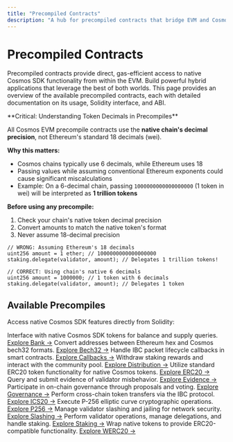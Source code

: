 ```yaml
---
title: "Precompiled Contracts"
description: "A hub for precompiled contracts that bridge EVM and Cosmos SDK modules."
---
```


# Precompiled Contracts

Precompiled contracts provide direct, gas-efficient access to native Cosmos SDK functionality from within the EVM. Build powerful hybrid applications that leverage the best of both worlds. This page provides an overview of the available precompiled contracts, each with detailed documentation on its usage, Solidity interface, and ABI.

<Warning>
  **Critical: Understanding Token Decimals in Precompiles**

  All Cosmos EVM precompile contracts use the **native chain's decimal precision**, not Ethereum's standard 18 decimals (wei).

  **Why this matters:**
  - Cosmos chains typically use 6 decimals, while Ethereum uses 18
  - Passing values while assuming conventional Ethereum exponents could cause significant miscalculations
  - Example: On a 6-decimal chain, passing `1000000000000000000` (1 token in wei) will be interpreted as **1 trillion tokens**

  **Before using any precompile:**
  1. Check your chain's native token decimal precision
  2. Convert amounts to match the native token's format
  3. Never assume 18-decimal precision

  ```solidity
  // WRONG: Assuming Ethereum's 18 decimals
  uint256 amount = 1 ether; // 1000000000000000000
  staking.delegate(validator, amount); // Delegates 1 trillion tokens!

  // CORRECT: Using chain's native 6 decimals
  uint256 amount = 1000000; // 1 token with 6 decimals
  staking.delegate(validator, amount); // Delegates 1 token
  ```
</Warning>

## Available Precompiles

Access native Cosmos SDK features directly from Solidity:

<CardGroup cols={3}>
  <Card title="Bank" icon="building-columns">
    Interface with native Cosmos SDK tokens for balance and supply queries.
    <a href="./bank">Explore Bank →</a>
  </Card>
  <Card title="Bech32" icon="arrows-rotate">
    Convert addresses between Ethereum hex and Cosmos bech32 formats.
    <a href="./bech32">Explore Bech32 →</a>
  </Card>
  <Card title="Callbacks" icon="arrows-turn-right">
    Handle IBC packet lifecycle callbacks in smart contracts.
    <a href="./callbacks">Explore Callbacks →</a>
  </Card>
  <Card title="Distribution" icon="coins">
    Withdraw staking rewards and interact with the community pool.
    <a href="./distribution">Explore Distribution →</a>
  </Card>
  <Card title="ERC20" icon="coins">
    Utilize standard ERC20 token functionality for native Cosmos tokens.
    <a href="./erc20">Explore ERC20 →</a>
  </Card>
  <Card title="Evidence" icon="gavel">
    Query and submit evidence of validator misbehavior.
    <a href="./evidence">Explore Evidence →</a>
  </Card>
  <Card title="Governance" icon="note">
    Participate in on-chain governance through proposals and voting.
    <a href="./governance">Explore Governance →</a>
  </Card>
  <Card title="ICS20" icon="arrow-right-arrow-left">
    Perform cross-chain token transfers via the IBC protocol.
    <a href="./ics20">Explore ICS20 →</a>
  </Card>
  <Card title="P256" icon="key">
    Execute P-256 elliptic curve cryptographic operations.
    <a href="./p256">Explore P256 →</a>
  </Card>
  <Card title="Slashing" icon="gavel">
    Manage validator slashing and jailing for network security.
    <a href="./slashing">Explore Slashing →</a>
  </Card>
  <Card title="Staking" icon="coins">
    Perform validator operations, manage delegations, and handle staking.
    <a href="./staking">Explore Staking →</a>
  </Card>
  <Card title="WERC20" icon="repeat">
    Wrap native tokens to provide ERC20-compatible functionality.
    <a href="./werc20">Explore WERC20 →</a>
  </Card>
</CardGroup>